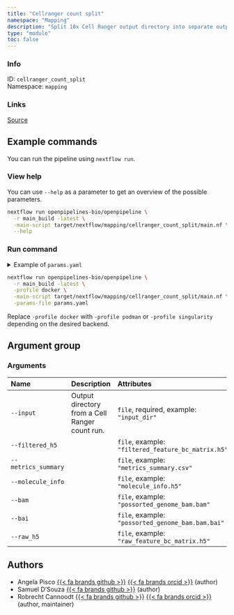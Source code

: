 ```yaml
---
title: "Cellranger count split"
namespace: "Mapping"
description: "Split 10x Cell Ranger output directory into separate output fields."
type: "module"
toc: false
---
```


::: {.column-margin}

### Info

ID: `cellranger_count_split`  
Namespace: `mapping`

### Links
[Source](https://github.com/openpipelines-bio/openpipeline/blob/main_build/src/mapping/cellranger_count_split){.btn-action .btn-sm .btn-info .btn role="button"}

:::



## Example commands

You can run the pipeline using `nextflow run`.

### View help

You can use `--help` as a parameter to get an overview of the possible parameters.

```bash
nextflow run openpipelines-bio/openpipeline \
  -r main_build -latest \
  -main-script target/nextflow/mapping/cellranger_count_split/main.nf \
  --help
```

### Run command

<details>
<summary>Example of `params.yaml`</summary>
```yaml
# Arguments
input: # please fill in - example: "input_dir"
# filtered_h5: "$id.$key.filtered_h5.h5"
# metrics_summary: "$id.$key.metrics_summary.csv"
# molecule_info: "$id.$key.molecule_info.h5"
# bam: "$id.$key.bam.bam"
# bai: "$id.$key.bai.bai"
# raw_h5: "$id.$key.raw_h5.h5"

# Nextflow input-output arguments
publish_dir: # please fill in - example: "output/"
# param_list: "my_params.yaml"
```
</details>

```bash
nextflow run openpipelines-bio/openpipeline \
  -r main_build -latest \
  -profile docker \
  -main-script target/nextflow/mapping/cellranger_count_split/main.nf \
  -params-file params.yaml
```

:::{.callout-note}
Replace `-profile docker` with `-profile podman` or `-profile singularity` depending on the desired backend.
:::

## Argument group

### Arguments

|Name                |Description                                    |Attributes                                         |
|:-------------------|:----------------------------------------------|:--------------------------------------------------|
|`--input`           |Output directory from a Cell Ranger count run. |`file`, required, example: `"input_dir"`           |
|`--filtered_h5`     |                                               |`file`, example: `"filtered_feature_bc_matrix.h5"` |
|`--metrics_summary` |                                               |`file`, example: `"metrics_summary.csv"`           |
|`--molecule_info`   |                                               |`file`, example: `"molecule_info.h5"`              |
|`--bam`             |                                               |`file`, example: `"possorted_genome_bam.bam"`      |
|`--bai`             |                                               |`file`, example: `"possorted_genome_bam.bam.bai"`  |
|`--raw_h5`          |                                               |`file`, example: `"raw_feature_bc_matrix.h5"`      |

## Authors

  * Angela Pisco [{{< fa brands github >}}](https://github.com/aopisco) [{{< fa brands orcid >}}](https://orcid.org/0000-0003-0142-2355) (author)
  * Samuel D'Souza [{{< fa brands github >}}](https://github.com/srdsam) (author)
  * Robrecht Cannoodt [{{< fa brands github >}}](https://github.com/rcannood) [{{< fa brands orcid >}}](https://orcid.org/0000-0003-3641-729X) (author, maintainer)

